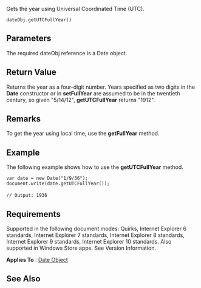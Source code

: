 Gets the year using Universal Coordinated Time (UTC).

 dateObj.getUTCFullYear()

==Parameters==
The required dateObj reference is a Date object.


==Return Value==
Returns the year as a four-digit number. Years specified as two digits in the '''Date''' constructor or in '''setFullYear''' are assumed to be in the twentieth century, so given "5/14/12", '''getUTCFullYear''' returns "1912".


==Remarks==
To get the year using local time, use the '''getFullYear''' method.


==Example==
The following example shows how to use the '''getUTCFullYear''' method.

 var date = new Date("1/9/36");
 document.write(date.getUTCFullYear());
 
 // Output: 1936

==Requirements==
Supported in the following document modes: Quirks, Internet Explorer 6 standards, Internet Explorer 7 standards, Internet Explorer 8 standards, Internet Explorer 9 standards, Internet Explorer 10 standards. Also supported in Windows Store apps. See Version Information.

'''Applies To''' : [[Date|Date Object]]


==See Also==

              

              

              
